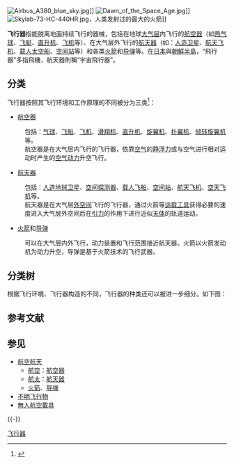 [[File:Airbus_A380_blue_sky.jpg|thumb]]]]
[[File:Dawn_of_the_Space_Age.jpg|thumb]]]]
[[File:Skylab-73-HC-440HR.jpg|thumb]]，人类发射过的最大的火箭]]

'''飞行器'''指能脱离地面持续飞行的器械，包括在地球[[大气层|大气层]]内飞行的[[航空器|航空器]]（如[[热气球|热气球]]、[[飞艇|飞艇]]、[[直升机|直升机]]、[[飞机|飞机]]等）、在大气层外飞行的[[航天器|航天器]]（如：[[人造卫星|人造卫星]]、[[航天飞机|航天飞机]]、[[载人太空船|载人太空船]]、[[空间站|空间站]]等）和各类[[火箭|火箭]]和[[导弹|导弹]]等。在[[日本|日本]]與[[朝鮮_(地區)|朝鮮半島]]，“飛行器”多指飛機，航天器則稱“宇宙飛行器”。

== 分类 ==
飞行器按照其飞行环境和工作原理的不同被分为三类<ref>{{cite book | title=航空航天技术概论（第2版） | publisher=北京航空航天大学出版社 | author=谢础, 贾玉红, 黄俊, 吴永康 | year=2008 | pages=3 | isbn=978-7-81124-428-1}}</ref>：
* [[航空器|航空器]]
:包括：[[气球|气球]]、[[飞船|飞船]]、[[飞机|飞机]]、[[滑翔机|滑翔机]]、[[直升机|直升机]]、[[旋翼机|旋翼机]]、[[扑翼机|扑翼机]]、[[倾转旋翼机|倾转旋翼机]]等。
:航空器是在大气层内飞行的飞行器，依靠[[空气|空气]]的[[静浮力|静浮力]]或与空气进行相对运动时产生的[[空气动力|空气动力]]升空飞行。
* [[航天器|航天器]]
:包括：[[人造地球卫星|人造地球卫星]]、[[空间探测器|空间探测器]]、[[载人飞船|载人飞船]]、[[空间站|空间站]]、[[航天飞机|航天飞机]]、[[空天飞机|空天飞机]]等。
:航天器是在大气层[[宇宙空间|外空间]]飞行的飞行器，通过火箭等[[运载工具_(航天)|运载工具]]获得必要的速度进入大气层外空间后在[[引力|引力]]的作用下进行近似[[天体|天体]]的轨道运动。
* [[火箭|火箭]]和[[导弹|导弹]]
:可以在大气层内外飞行，动力装置和飞行范围接近航天器。火箭以火箭发动机为动力升空，导弹是基于火箭技术的飞行武器。

== 分类树 ==
根据飞行环境、飞行器构造的不同，飞行器的种类还可以被进一步细分。如下图：
{{分支
    |标1=[[航空器|航空器]]
    |1={{分支
        |标1=[[轻于空气的航空器|轻于空气的航空器]]
        |1={{分支
            |1=[[气球|气球]]
            |2=[[飞艇|飞艇]]
           }}
        |标2=[[重于空气的航空器|重于空气的航空器]]
        |2={{分支
            |标1=[[固定翼航空器|固定翼航空器]]
            |1={{分支
                |1=[[飞机|飞机]]
                |2=[[滑翔机|滑翔机]]
               }}
            |标2=[[旋翼航空器|旋翼航空器]]
            |2={{分支
                |1=[[直升机|直升机]]
                |2=[[旋翼机|旋翼机]]
                |标3=[[多軸飛行器|多軸飛行器]]
                |3={{分支|1=[[四轴飞行器|四轴飞行器]]}}
               }}
            |4=[[扑翼机|扑翼机]]
            |3=[[倾转旋翼机|倾转旋翼机]]
       }}
   }}
|标2=[[航天器|航天器]]
|2={{分支
    |1={{分支
        |标1=[[无人航天器|无人航天器]]
        |1={{分支
            |标1=[[人造地球卫星|人造地球卫星]]
            |1={{分支
                |1=[[科学卫星|科学卫星]]
                |2=[[应用卫星|应用卫星]]
                |3=[[技术实验卫星|技术实验卫星]]
               }}
            |标2=[[空间探测器|空间探测器]]
            |2={{分支
                |1=[[月球探测器|月球探测器]]
                |2=[[行星和行星际探测器|行星和行星际探测器]]
               }}
            }}
       }}
    |2={{分支
        |标1=[[载人航天器|载人航天器]]
        |1={{分支
            |标1=[[载人飞船|载人飞船]]
            |1={{分支
                |1=[[卫星式载人飞船|卫星式载人飞船]]
                |2=[[登月载人飞船|登月载人飞船]]
                |3=[[行星际载人飞船|行星际载人飞船]]
               }}
            |2=[[空间站|空间站]]
            |3=[[航天飞机|航天飞机]]
            |4=[[空天飞机|空天飞机]]
           }}
       }}
   }}
|标3=[[火箭|火箭]]
|3={{分支|1=[[导弹|导弹]]}}
}}

== 参考文献 ==
{{Reflist}}

== 参见 ==
{{Portal box|航天|航空|工程}}
* [[航空航天|航空航天]]
** [[航空|航空]]：[[航空器|航空器]]
** [[航太|航太]]：[[航天器|航天器]]
** [[火箭|火箭]]、[[导弹|导弹]]
* [[不明飞行物|不明飞行物]]
* [[無人航空載具|無人航空載具]]

{{-}}
{{航空航天列表集}}

[[Category:飞行器|]]